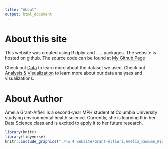 ```yaml
---
title: "About"
output: html_document
---
```


# About this site

This website was created using R dplyr and ..... packages. The website is hosted on github. The source code can be found at [My Github Page](https://github.com/agrantal/hw4_ag3911.github.io) 

Check out [Data](data.html) to learn more about the dataset we used. 
Check out [Analysis & Visualization](analysis.html) to learn more about our data analyses and visualizations.  


# About Author 

Amelia Grant-Alfieri is a second-year MPH student at Columbia University studying environmental health science. Currently, she is learning R in her Data Science class and is excited to apply it to her future research. 

```r
library(knitr)
library(tidyverse)
knitr::include_graphics("./hw 4 website/Grant-Alfieri,Amelia_Resume_Winter 2018.pdf")
```
